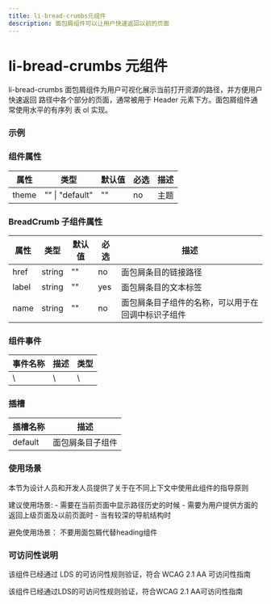 ```yaml
---
title: li-bread-crumbs元组件
description: 面包屑组件可以让用户快速返回以前的页面
---
```


# li-bread-crumbs 元组件

li-bread-crumbs 面包屑组件为用户可视化展示当前打开资源的路径，并方便用户快速返回
路径中各个部分的页面，通常被用于 Header 元素下方。面包屑组件通常使用水平的有序列
表 ol 实现。

### 示例


<Basic />

### 组件属性

| 属性  | 类型            | 默认值 | 必选 | 描述 |
| ----- | --------------- | ------ | ---- | ---- |
| theme | "" \| "default" | ""     | no   | 主题 |

### BreadCrumb 子组件属性

| 属性  | 类型   | 默认值 | 必选 | 描述                                               |
| ----- | ------ | ------ | ---- | -------------------------------------------------- |
| href  | string | ""     | no   | 面包屑条目的链接路径                               |
| label | string | ""     | yes  | 面包屑条目的文本标签                               |
| name  | string | ""     | no   | 面包屑条目子组件的名称，可以用于在回调中标识子组件 |

### 组件事件

| 事件名称 | 描述 | 类型 |
| -------- | ---- | ---- |
| \        | \    | \    |

### 插槽

| 插槽名称 | 描述             |
| -------- | ---------------- |
| default  | 面包屑条目子组件 |

### 使用场景

本节为设计人员和开发人员提供了关于在不同上下文中使用此组件的指导原则


<Callout emoji='❤️'>
  建议使用场景: - 需要在当前页面中显示路径历史的时候 -
  需要为用户提供方面的返回上级页面及以前页面时 - 当有较深的导航结构时
</Callout>

<Callout
  type='error'
  emoji='️🚫'>
  避免使用场景： 不要用面包屑代替heading组件
</Callout>

### 可访问性说明

该组件已经通过 LDS 的可访问性规则验证，符合 WCAG 2.1 AA 可访问性指南

<Callout
  type='warning'
  emoji='✅'>
  该组件已经通过LDS的可访问性规则验证，符合WCAG 2.1 AA可访问性指南
</Callout>
